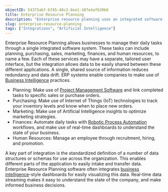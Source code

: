 ```yaml
---
objectID: 54375abf-b745-48c2-8ee1-107e4af639b6
title: Enterprise Resource Planning
description: "Enterprise resource planning uses an integrated software system to manage a business' daily tasks."
slug: enterprise-resource-planning
tags: ["Integrations", "Artificial Intelligence"]
---
```


Enterprise Resource Planning allows businesses to manage their daily tasks through a single integrated software system. These tasks can include planning, purchasing, sales, marketing, finances, and human resources, to name a few. Each of these services may have a separate, tailored user interface, but the integration allows data to be easily shared between these different applications. A single, shared source of information reduces redundancy and data drift. ERP systems enable companies to make use of [Business Intelligence](https://hash.ai/glossary/business-intelligence) practices.

- Planning: Make use of [Project Management Software](https://hash.ai/glossary/project-management-software) and link completed tasks to specific sales or purchase orders.
- Purchasing: Make use of Internet of Things (IoT) technologies to track your inventory levels and know when to place new orders.
- Marketing: Make use of Artificial Intelligence insights to optimize marketing strategies.
- Finances: Automate daily tasks with [Robotic Process Automation](https://hash.ai/glossary/robotic-process-automation) workflows, and make use of real-time dashboards to understand the state of your business.
- Human Resources: Manage an employee through recruitment, hiring, and promotion.

A key part of integration is the standardized definition of a number of data structures or schemas for use across the organization. This enables different parts of the application to easily intake and transfer data. Enterprise Resource Planning software often integrates [business intelligence](https://hash.ai/glossary/business-intelligence)-style dashboards for easily visualizing this data. Real-time data streaming makes it easy to understand the state of the company, and make informed business decisions.